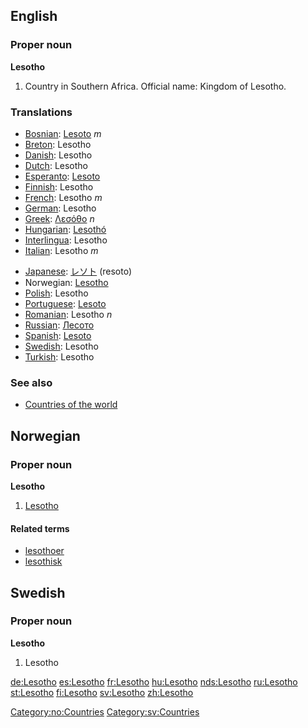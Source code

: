 ==English==

===Proper noun===
'''Lesotho'''
# Country in Southern Africa. Official name: Kingdom of Lesotho.

===Translations===
{{top}}
*[[Bosnian]]: [[Lesoto]] ''m''
*[[Breton]]: Lesotho
*[[Danish]]: Lesotho
*[[Dutch]]: Lesotho
*[[Esperanto]]: [[Lesoto]]
*[[Finnish]]: Lesotho
*[[French]]: Lesotho ''m''
*[[German]]: Lesotho
*[[Greek]]: [[Λεσόθο]] ''n''
*[[Hungarian]]: [[Lesothó]]
*[[Interlingua]]: Lesotho
*[[Italian]]: Lesotho ''m''
{{mid}}
*[[Japanese]]: [[レソト]] (resoto)
*Norwegian: [[#Norwegian|Lesotho]]
*[[Polish]]: Lesotho
*[[Portuguese]]: [[Lesoto]]
*[[Romanian]]: Lesotho ''n''
*[[Russian]]: [[Лесото]]
*[[Spanish]]: [[Lesoto]]
*[[Swedish]]: Lesotho
*[[Turkish]]: Lesotho
{{bottom}}

===See also===
* [[Countries of the world]]

==Norwegian==
===Proper noun===
[[Category:no:Countries]]
'''Lesotho'''
#[[#English|Lesotho]]
====Related terms====
*[[lesothoer]]
*[[lesothisk]]

==Swedish==
===Proper noun===
'''Lesotho'''
#Lesotho

[[Category:sv:Countries]]

[[de:Lesotho]]
[[es:Lesotho]]
[[fr:Lesotho]]
[[hu:Lesotho]]
[[nds:Lesotho]]
[[ru:Lesotho]]
[[st:Lesotho]]
[[fi:Lesotho]]
[[sv:Lesotho]]
[[zh:Lesotho]]